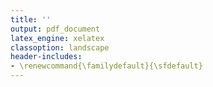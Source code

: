 ```yaml
---
title: ''
output: pdf_document
latex_engine: xelatex
classoption: landscape
header-includes:
- \renewcommand{\familydefault}{\sfdefault}
---
```


\pagenumbering{gobble}

\begin{center}
  {\Huge\bf Certificate of Attendance} \\
  \vfill
  {\Huge\bf <<ATTENDEE_NAME>>} \\
  \vfill
  {\Huge\it European Bioconductor Conference 2019}
  \bigskip \\
  \includegraphics[height=4cm]{/home/lgatto/wrk/EuroBioc2019/docs/certificates/Bioconductor.png}
  \includegraphics[height=4cm]{/home/lgatto/wrk/EuroBioc2019/docs/certificates/EuroBioc2019.png}
  \bigskip \\
  {\Large \it  9 - 10 December 2019}
  \bigskip \\
  {\Large \it UCLouvain, Brussels, Belgium} \\
\end{center}

\vfill
